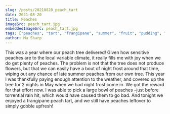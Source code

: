 ```yaml
---
slug: /posts/20210820_peach_tart
date: 2021-08-20
title: Peaches
imageSrc: peach_tart.jpg
embeddedImageSrc: peach_tart.jpg
tags: ["peaches", "tart", "frangipane", "summer", "fruit", "pudding", "garden"]
author: Ma Sharp
---
```

This was a year where our peach tree delivered! Given how sensitive peaches are to the local variable climate, it really fills me with joy when we do get plenty of peaches. The problem is not that the tree does not produce flowers, but that we can easily have a bout of night frost around that time, wiping out any chance of late summer peaches from our own tree. This year I was thankfully paying enough attention to the weather, and covered up the tree for 2 nights in May when we had night frost come in. We got the reward for that effort now. I was able to pick a large bowl of peaches –just before torrential rain hit, which would have caused them to go bad. And tonight we enjoyed a frangipane peach tart, and we still have peaches leftover to simply gobble upfresh!